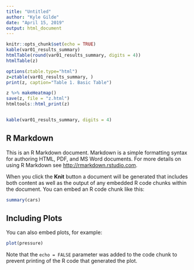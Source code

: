 ```yaml
---
title: "Untitled"
author: "Kyle Gilde"
date: "April 15, 2019"
output: html_document
---
```


```r
knitr::opts_chunk$set(echo = TRUE)
kable(var01_results_summary)
htmlTable(round(var01_results_summary, digits = 4))
htmlTable(z)

options(ztable.type="html")
z=ztable(var01_results_summary, ) 
print(z, caption="Table 1. Basic Table")

z %>% makeHeatmap()
save(z, file = "z.html")
htmltools::html_print(z)


kable(var01_results_summary, digits = 4)
```

## R Markdown

This is an R Markdown document. Markdown is a simple formatting syntax for authoring HTML, PDF, and MS Word documents. For more details on using R Markdown see <http://rmarkdown.rstudio.com>.

When you click the **Knit** button a document will be generated that includes both content as well as the output of any embedded R code chunks within the document. You can embed an R code chunk like this:

```r
summary(cars)
```

## Including Plots

You can also embed plots, for example:

```r
plot(pressure)
```

Note that the `echo = FALSE` parameter was added to the code chunk to prevent printing of the R code that generated the plot.
